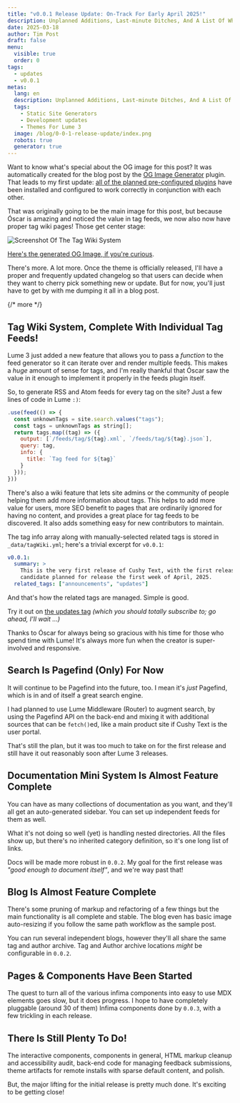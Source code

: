 ```yaml
---
title: "v0.0.1 Release Update: On-Track For Early April 2025!"
description: Unplanned Additions, Last-minute Ditches, And A List Of What Remains To Be Finished
date: 2025-03-18
author: Tim Post
draft: false
menu:
  visible: true
  order: 0
tags:
  - updates
  - v0.0.1
metas:
  lang: en
  description: Unplanned Additions, Last-minute Ditches, And A List Of What Remains To Be Finished In Cushy Text For Lume 3
  tags:
    - Static Site Generators
    - Development updates
    - Themes For Lume 3
  image: /blog/0-0-1-release-update/index.png
  robots: true
  generator: true
---
```


Want to know what's special about the OG image for this post? It was 
automatically created for the blog post by the 
[OG Image Generator](https://lume.land/plugins/og_images/) plugin. That
leads to my first update: [all of the planned pre-configured plugins](/features/#plugins) 
have been installed and configured to work correctly in conjunction with each
other.

That was originally going to be the main image for this post, but because Óscar is amazing 
and noticed the value in tag feeds, we now also now have proper tag wiki pages! Those 
get center stage:

<img
  class="blog_image"
  src="/uploads/blog/tag-wiki-screenshot.png" 
  alt="Screenshot Of The Tag Wiki System" 
  title="We have a tag wiki system, complete with tag feeds!" />

[Here's the generated OG Image, if you're curious](/blog/0-0-1-release-update/index.png).

There's more. A lot more. Once the theme is officially released, I'll have a proper
and frequently updated changelog so that users can decide when they want to cherry
pick something new or update. But for now, you'll just have to get by with me dumping 
it all in a blog post.

{/* more */}

## Tag Wiki System, Complete With Individual Tag Feeds!

Lume 3 just added a new feature that allows you to pass a _function_ to the feed generator
so it can iterate over and render multiple feeds. This makes a _huge_ amount of sense for 
tags, and I'm really thankful that Óscar saw the value in it enough to implement it properly 
in the feeds plugin itself.

So, to generate RSS and Atom feeds for every tag on the site? Just a few lines of code in 
Lume `:)`:

```js
.use(feed(() => {
  const unknownTags = site.search.values("tags");
  const tags = unknownTags as string[];
  return tags.map((tag) => ({
    output: [`/feeds/tag/${tag}.xml`, `/feeds/tag/${tag}.json`],
    query: tag,
    info: {
      title: `Tag feed for ${tag}`
    }
  }));
}))
```

There's also a wiki feature that lets site admins or the community of people helping them add 
more information about tags. This helps to add more value for users, more SEO benefit to
pages that are ordinarily ignored for having no content, and provides a great place for tag 
feeds to be discovered. It also adds something easy for new contributors to maintain.

The tag info array along with manually-selected related tags is stored in `_data/tagWiki.yml`;
here's a trivial excerpt for `v0.0.1`:

```yml
v0.0.1:
  summary: >
    This is the very first release of Cushy Text, with the first release
    candidate planned for release the first week of April, 2025.
  related_tags: ["announcements", "updates"]
```

And that's how the related tags are managed. Simple is good.

Try it out on [the updates tag](/archive/updates/) _(which you should totally subscribe to;
go ahead, I'll wait ...)_

Thanks to Óscar for always being so gracious with his time for those who spend time with 
Lume! It's always more fun when the creator is super-involved and responsive.
  
## Search Is Pagefind (Only) For Now

It will continue to be Pagefind into the future, too. I mean it's 
_just_ Pagefind, which is in and of itself a great search engine.

I had planned to use Lume Middleware (Router) to augment search, 
by using the Pagefind API on the back-end and mixing it with
additional sources that can be `fetch()`ed, like a main product site
if Cushy Text is the user portal. 

That's still the plan, but it was too much to take on for the first 
release and still have it out reasonably soon after Lume 3 releases.

## Documentation Mini System Is Almost Feature Complete

You can have as many collections of documentation as you want, and 
they'll all get an auto-generated sidebar. You can set up
independent feeds for them as well. 

What it's not doing so well (yet) is handling nested directories.
All the files show up, but there's no inherited category definition,
so it's one long list of links. 

Docs will be made more robust in `0.0.2`. My goal for the first 
release was _"good enough to document itself"_, and we're way 
past that!

## Blog Is Almost Feature Complete

There's some pruning of markup and refactoring of a few things 
but the main functionality is all complete and stable. The blog
even has basic image auto-resizing if you follow the same path 
workflow as the sample post.

You can run several independent blogs, however they'll all share 
the same tag and author archive. Tag and Author archive locations
_might_ be configurable in `0.0.2`.

## Pages & Components Have Been Started

The quest to turn all of the various infima components into easy 
to use MDX elements goes slow, but it does progress. I hope to 
have completely pluggable (around 30 of them) Infima components
done by `0.0.3`, with a few trickling in each release.

## There Is Still Plenty To Do!

The interactive components, components in general, HTML markup cleanup
and accessibility audit, back-end code for managing feedback submissions,
theme artifacts for remote installs with sparse default content, and 
polish. 

But, the major lifting for the initial release is pretty much done. It's
exciting to be getting close!
